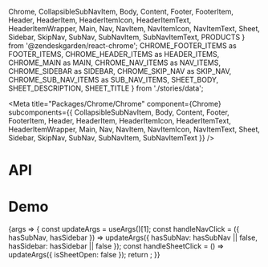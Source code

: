  Chrome,
  CollapsibleSubNavItem,
  Body,
  Content,
  Footer,
  FooterItem,
  Header,
  HeaderItem,
  HeaderItemIcon,
  HeaderItemText,
  HeaderItemWrapper,
  Main,
  Nav,
  NavItem,
  NavItemIcon,
  NavItemText,
  Sheet,
  Sidebar,
  SkipNav,
  SubNav,
  SubNavItem,
  SubNavItemText,
  PRODUCTS
} from '@zendeskgarden/react-chrome';
  CHROME_FOOTER_ITEMS as FOOTER_ITEMS,
  CHROME_HEADER_ITEMS as HEADER_ITEMS,
  CHROME_MAIN as MAIN,
  CHROME_NAV_ITEMS as NAV_ITEMS,
  CHROME_SIDEBAR as SIDEBAR,
  CHROME_SKIP_NAV as SKIP_NAV,
  CHROME_SUB_NAV_ITEMS as SUB_NAV_ITEMS,
  SHEET_BODY,
  SHEET_DESCRIPTION,
  SHEET_TITLE
} from './stories/data';

<Meta
  title="Packages/Chrome/Chrome"
  component={Chrome}
  subcomponents={{
    CollapsibleSubNavItem,
    Body,
    Content,
    Footer,
    FooterItem,
    Header,
    HeaderItem,
    HeaderItemIcon,
    HeaderItemText,
    HeaderItemWrapper,
    Main,
    Nav,
    NavItem,
    NavItemIcon,
    NavItemText,
    Sheet,
    Sidebar,
    SkipNav,
    SubNav,
    SubNavItem,
    SubNavItemText
  }}
/>

# API

<ArgsTable />

# Demo

<Canvas>
  <Story
    name="Chrome"
    args={{
      isFluid: true,
      hasNav: true,
      navItems: NAV_ITEMS,
      isExpanded: false,
      isWrapped: false,
      hasLogo: true,
      hasBrandmark: true,
      hasSubNav: false,
      subNavItems: SUB_NAV_ITEMS,
      hasHeader: true,
      headerItems: HEADER_ITEMS,
      hasSidebar: false,
      hasFooter: true,
      footerItems: FOOTER_ITEMS,
      skipNav: SKIP_NAV,
      sidebar: SIDEBAR,
      main: MAIN,
      isSheetOpen: true,
      isSheetCompact: false,
      sheetBody: SHEET_BODY,
      sheetTitle: SHEET_TITLE,
      sheetDescription: SHEET_DESCRIPTION
    }}
    argTypes={{
      hue: { control: 'color' },
      isFluid: { control: 'boolean' },
      skipNav: { name: 'children', table: { category: 'SkipNav' } },
      isExpanded: { name: 'Nav isExpanded', table: { category: 'Story' } },
      isWrapped: { name: 'Nav/SubNav isWrapped', table: { category: 'Story' } },
      hasNav: { name: 'Nav', table: { category: 'Story' } },
      navItems: { name: 'NavItem[]', table: { category: 'Story' } },
      hasLogo: { name: 'Nav hasLogo', table: { category: 'Story' } },
      hasBrandmark: { name: 'Nav hasBrandmark', table: { category: 'Story' } },
      hasSubNav: { name: 'SubNav', table: { category: 'Story' } },
      subNavItems: { name: 'SubNavItem[]', table: { category: 'Story' } },
      subNavMaxWidth: { name: 'SubNav max-width', control: 'number', table: { category: 'Story' } },
      hasHeader: { name: 'Header', table: { category: 'Story' } },
      headerItems: { name: 'HeaderItem[]', table: { category: 'Story' } },
      hasSidebar: { name: 'Sidebar', table: { category: 'Story' } },
      hasFooter: { name: 'Footer', table: { category: 'Story' } },
      footerItems: { name: 'FooterItem[]', table: { category: 'Story' } },
      product: {
        name: 'Nav product',
        control: { type: 'select', options: PRODUCTS },
        table: { category: 'Story' }
      },
      isSheetOpen: { name: 'Sheet isOpen', table: { category: 'Story' } },
      isSheetCompact: {
        name: 'Sheet.Footer isCompact',
        control: 'boolean',
        table: { category: 'Story' }
      },
      sheetBody: { name: 'Sheet.Body', table: { category: 'Sheet' } },
      sheetTitle: { name: 'Sheet.Title', table: { category: 'Sheet' } },
      sheetDescription: { name: 'Sheet.Description', table: { category: 'Sheet' } },
      main: { name: 'children', table: { category: 'Main' } },
      sidebar: { name: 'children', table: { category: 'Sidebar' } }
    }}
    parameters={{
      design: {
        allowFullscreen: true,
        type: 'figma',
        url: 'https://www.figma.com/file/6g87L4FdKZTA3knt3Rsfdx/Garden?node-id=102%3A126'
      }
    }}
  >
    {args => {
      const updateArgs = useArgs()[1];
      const handleNavClick = ({ hasSubNav, hasSidebar }) =>
        updateArgs({ hasSubNav: hasSubNav || false, hasSidebar: hasSidebar || false });
      const handleSheetClick = () => updateArgs({ isSheetOpen: false });
      return <ChromeStory {...args} onSheetClick={handleSheetClick} onNavClick={handleNavClick} />;
    }}
  </Story>
</Canvas>
